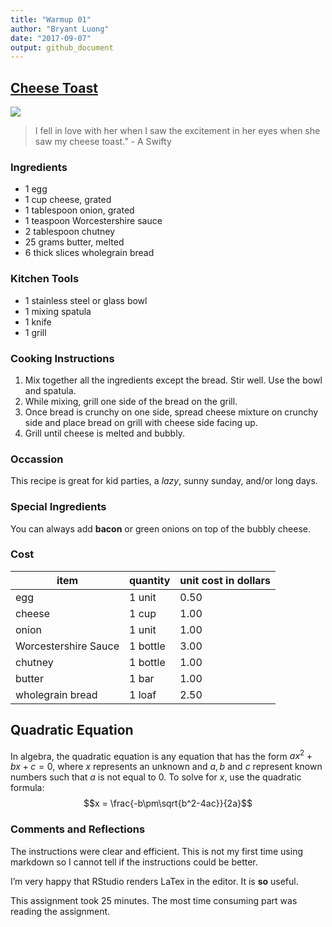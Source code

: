 ```yaml
---
title: "Warmup 01"
author: "Bryant Luong"
date: "2017-09-07"
output: github_document
---
```


## [Cheese Toast](http://recipes.had.co.nz/5/cheese-toast, "Cheese Toast")
![](http://www.wizardrecipes.com/wp-content/uploads/2013/01/Toasted-Cheese.jpg)


> I fell in love with her when I saw the excitement
> in her eyes when she saw my cheese toast." 
> - A Swifty

### Ingredients
- 1 egg
- 1 cup cheese, grated
- 1 tablespoon onion, grated
- 1 teaspoon Worcestershire sauce
- 2 tablespoon chutney
- 25 grams butter, melted
- 6 thick slices wholegrain bread

### Kitchen Tools
- 1 stainless steel or glass bowl
- 1 mixing spatula
- 1 knife
- 1 grill

### Cooking Instructions
1. Mix together all the ingredients except the bread. Stir well. Use the bowl and spatula.
2. While mixing, grill one side of the bread on the grill. 
3. Once bread is crunchy on one side, spread cheese mixture on crunchy side and place bread on grill with cheese side facing up.
4. Grill until cheese is melted and bubbly.

### Occassion
This recipe is great for kid parties, a _lazy_, sunny sunday, and/or long days.

### Special Ingredients
You can always add **bacon** or green onions on top of the bubbly cheese.

### Cost

|item|quantity|unit cost in dollars|
|----|--------|---------|
|egg| 1 unit | 0.50 |
|cheese|1 cup |1.00|
|onion|1 unit|1.00|
|Worcestershire Sauce|1 bottle|3.00|
|chutney|1 bottle|1.00|
|butter|1 bar|1.00|
|wholegrain bread|1 loaf|2.50|

## Quadratic Equation
In algebra, the quadratic equation is any equation that has the form $ax^2 + bx + c = 0$, where $x$ represents an unknown and $a, b$ and $c$ represent known numbers such that $a$ is not equal to $0$.
To solve for $x$, use the quadratic formula: $$x = \frac{-b\pm\sqrt{b^2-4ac}}{2a}$$

### Comments and Reflections
The instructions were clear and efficient. This is not my first time using markdown so I cannot tell if the instructions could be better. 

I'm very happy that RStudio renders LaTex in the editor. It is **so** useful.

This assignment took 25 minutes. The most time consuming part was reading the assignment.
